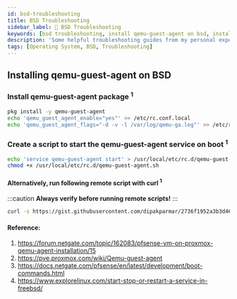 ```yaml
---
id: bsd-troubleshooting
title: BSD Troubleshooting
sidebar_label: 👹 BSD Troubleshooting
keywords: [bsd troubleshooting, install qemu-guest-agent on bsd, install qemu-guest-agent on pfsense]
description: 'Some helpful troubleshooting guides from my personal experience of working on BSD.'
tags: [Operating System, BSD, Troubleshooting]
---
```


## Installing qemu-guest-agent on BSD


### Install qemu-guest-agent package <sup>1</sup>

```bash
pkg install -y qemu-guest-agent
echo 'qemu_guest_agent_enable="yes"' >> /etc/rc.conf.local
echo 'qemu_guest_agent_flags="-d -v -l /var/log/qemu-ga.log"' >> /etc/rc.conf.local
```

### Create a script to start the qemu-guest-agent service on boot <sup>1</sup>

```bash
echo 'service qemu-guest-agent start' > /usr/local/etc/rc.d/qemu-guest-agent.sh
chmod +x /usr/local/etc/rc.d/qemu-guest-agent.sh
```

#### Alternatively, run following remote script with curl <sup>1</sup>

:::caution
**Always verify before running remote scripts!**
:::


```bash
curl -s https://gist.githubusercontent.com/dipakparmar/2736f1952a3b3d46526d857b5452e58d/raw/965903e32e63c219d44197254aca56162d5c06a2/1-Install-setup-qemu-guest-agent.sh | sh
```

#### Reference: 

1. https://forum.netgate.com/topic/162083/pfsense-vm-on-proxmox-qemu-agent-installation/15
2. https://pve.proxmox.com/wiki/Qemu-guest-agent
3. https://docs.netgate.com/pfsense/en/latest/development/boot-commands.html
4. https://www.explorelinux.com/start-stop-or-restart-a-service-in-freebsd/

